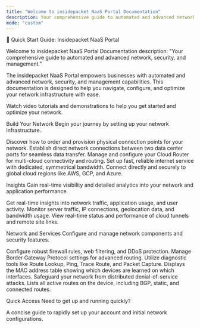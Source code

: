 ```yaml
---
title: "Welcome to insidepacket NaaS Portal Documentation"
description: Your comprehensive guide to automated and advanced network, security, and management.
mode: "custom"
---
```


🚀 Quick Start Guide: Insidepacket NaaS Portal

Welcome to insidepacket NaaS Portal Documentation description: "Your comprehensive guide to automated and advanced network, security, and management."

The insidepacket NaaS Portal empowers businesses with automated and advanced network, security, and management capabilities. This documentation is designed to help you navigate, configure, and optimize your network infrastructure with ease.

<CardGroup cols={1}>
  <Card title="Video Resources" icon="play-circle" href="/docs/video-resources">
    Watch video tutorials and demonstrations to help you get started and optimize your network.
  </Card>
</CardGroup>

Build Your Network
Begin your journey by setting up your network infrastructure.

<CardGroup cols={2}>
  <Card title="Ordering and Setting Up Network Ports" icon="network-wired" href="/docs/build-your-network/ordering-ports">
    Discover how to order and provision physical connection points for your network.
  </Card>
  <Card title="L2 Connectivity (DC-to-DC connection)" icon="plug" href="/docs/build-your-network/l2-connectivity">
    Establish direct network connections between two data center ports for seamless data transfer.
  </Card>
  <Card title="Cloud Router" icon="cloud-arrow-right" href="/docs/build-your-network/cloud-router">
    Manage and configure your Cloud Router for multi-cloud connectivity and routing.
  </Card>
  <Card title="Dedicated Internet Access (DIA)" icon="globe" href="/docs/build-your-network/dia">
    Set up fast, reliable internet service with dedicated, symmetrical bandwidth.
  </Card>
  <Card title="Cloud Connectivity (AWS, GCP, Azure)" icon="cloud" href="/docs/build-your-network/cloud-connectivity">
    Connect directly and securely to global cloud regions like AWS, GCP, and Azure.
  </Card>
</CardGroup>

Insights
Gain real-time visibility and detailed analytics into your network and application performance.

<CardGroup cols={2}>
  <Card title="Application Observability Dashboard" icon="chart-pie" href="/docs/insights/application-observability">
    Get real-time insights into network traffic, application usage, and user activity.
  </Card>
  <Card title="Network Observability Dashboard" icon="chart-line" href="/docs/insights/network-observability">
    Monitor server traffic, IP connections, geolocation data, and bandwidth usage.
  </Card>
  <Card title="Network, Cloud, and Connection Dashboard" icon="server" href="/docs/insights/network-cloud-connection">
    View real-time status and performance of cloud tunnels and remote site links.
  </Card>
</CardGroup>

Network and Services
Configure and manage network components and security features.

<CardGroup cols={2}>
  <Card title="Firewall & Security" icon="shield-halved" href="/docs/network-services/firewall-security">
    Configure robust firewall rules, web filtering, and DDoS protection.
  </Card>
  <Card title="BGP" icon="diagram-project" href="/docs/network-services/bgp">
    Manage Border Gateway Protocol settings for advanced routing.
  </Card>
  <Card title="Looking Glass" icon="magnifying-glass" href="/docs/network-services/looking-glass">
    Utilize diagnostic tools like Route Lookup, Ping, Trace Route, and Packet Capture.
  </Card>
  <Card title="MAC Address Table" icon="ethernet" href="/docs/network-services/mac-address-table">
    Displays the MAC address table showing which devices are learned on which interfaces.
  </Card>
  <Card title="DDoS Protection" icon="shield-virus" href="/docs/network-services/ddos-protection">
    Safeguard your network from distributed denial-of-service attacks.
  </Card>
  <Card title="Routing Table" icon="route" href="/docs/network-services/routing-table">
    Lists all active routes on the device, including BGP, static, and connected routes.
  </Card>
</CardGroup>

Quick Access
Need to get up and running quickly?

<CardGroup cols={1}>
  <Card title="Quick Start Guide" icon="rocket" href="/docs/quickstart">
    A concise guide to rapidly set up your account and initial network configurations.
  </Card>
</CardGroup>